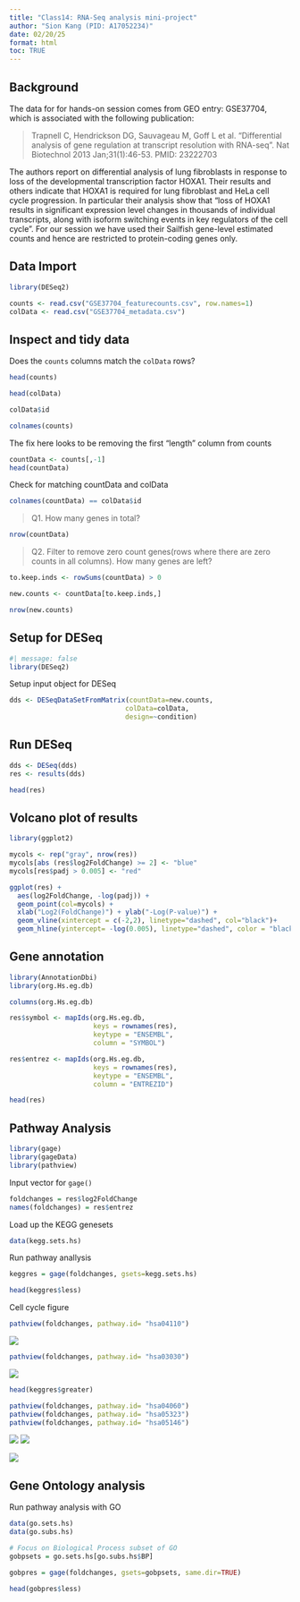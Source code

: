 ```yaml
---
title: "Class14: RNA-Seq analysis mini-project"
author: "Sion Kang (PID: A17052234)"
date: 02/20/25
format: html
toc: TRUE
---
```


## Background

The data for for hands-on session comes from GEO entry: GSE37704, which is associated with the following publication:

>Trapnell C, Hendrickson DG, Sauvageau M, Goff L et al. "Differential analysis of gene regulation at transcript resolution with RNA-seq". Nat Biotechnol 2013 Jan;31(1):46-53. PMID: 23222703

The authors report on differential analysis of lung fibroblasts in response to loss of the developmental transcription factor HOXA1. Their results and others indicate that HOXA1 is required for lung fibroblast and HeLa cell cycle progression. In particular their analysis show that "loss of HOXA1 results in significant expression level changes in thousands of individual transcripts, along with isoform switching events in key regulators of the cell cycle". For our session we have used their Sailfish gene-level estimated counts and hence are restricted to protein-coding genes only.

## Data Import

```r
library(DESeq2)

counts <- read.csv("GSE37704_featurecounts.csv", row.names=1)
colData <- read.csv("GSE37704_metadata.csv")
```


## Inspect and tidy data

Does the `counts` columns match the `colData` rows?

```r
head(counts)
```
```r
head(colData)
```
```r
colData$id
```

```r
colnames(counts)
```

The fix here looks to be removing the first "length" column from counts

```r
countData <- counts[,-1]
head(countData)
```

Check for matching countData and colData
```r
colnames(countData) == colData$id
```

> Q1. How many genes in total?

```r
nrow(countData)
```

>Q2. Filter to remove zero count genes(rows where there are zero counts in all columns). How many genes are left?

```r
to.keep.inds <- rowSums(countData) > 0
```

```r
new.counts <- countData[to.keep.inds,]
```

```r
nrow(new.counts)
```


## Setup for DESeq

```r
#| message: false
library(DESeq2)
```

Setup input object for DESeq
```r
dds <- DESeqDataSetFromMatrix(countData=new.counts,
                             colData=colData,
                             design=~condition)
```


## Run DESeq

```r
dds <- DESeq(dds)
res <- results(dds)
```

```r
head(res)
```


## Volcano plot of results

```r
library(ggplot2)
```

```r
mycols <- rep("gray", nrow(res))
mycols[abs (res$log2FoldChange) >= 2] <- "blue"
mycols[res$padj > 0.005] <- "red"
```

```r
ggplot(res) +
  aes(log2FoldChange, -log(padj)) +
  geom_point(col=mycols) +
  xlab("Log2(FoldChange)") + ylab("-Log(P-value)") +
  geom_vline(xintercept = c(-2,2), linetype="dashed", col="black")+
  geom_hline(yintercept= -log(0.005), linetype="dashed", color = "black")
```

## Gene annotation 

```r
library(AnnotationDbi)
library(org.Hs.eg.db)
```

```r
columns(org.Hs.eg.db)
```

```r
res$symbol <- mapIds(org.Hs.eg.db, 
                     keys = rownames(res),
                     keytype = "ENSEMBL",
                     column = "SYMBOL")

res$entrez <- mapIds(org.Hs.eg.db, 
                     keys = rownames(res),
                     keytype = "ENSEMBL",
                     column = "ENTREZID")

head(res)
```

## Pathway Analysis

```r
library(gage)
library(gageData)
library(pathview)
```

Input vector for `gage()`
```r
foldchanges = res$log2FoldChange
names(foldchanges) = res$entrez
```

Load up the KEGG genesets
```r
data(kegg.sets.hs)
```

Run pathway anallysis
```r
keggres = gage(foldchanges, gsets=kegg.sets.hs)
```


```r
head(keggres$less)
```

Cell cycle figure
```r
pathview(foldchanges, pathway.id= "hsa04110")
```
![](hsa04110.pathview.png)

```r
pathview(foldchanges, pathway.id= "hsa03030")
```
![](hsa03030.pathview.png)

```r
head(keggres$greater)
```

```r
pathview(foldchanges, pathway.id= "hsa04060")
pathview(foldchanges, pathway.id= "hsa05323")
pathview(foldchanges, pathway.id= "hsa05146")
```

![](hsa04060.pathview.png)
![](hsa05323.pathview.png)

![](hsa05146.pathview.png)

## Gene Ontology analysis

Run pathway analysis with GO
```r
data(go.sets.hs)
data(go.subs.hs)

# Focus on Biological Process subset of GO
gobpsets = go.sets.hs[go.subs.hs$BP]

gobpres = gage(foldchanges, gsets=gobpsets, same.dir=TRUE)

head(gobpres$less)
```
